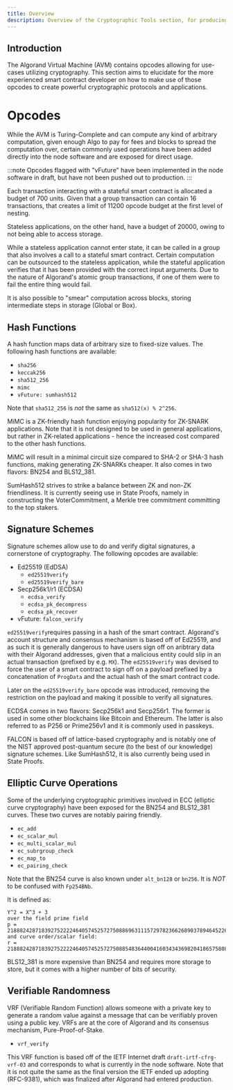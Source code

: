 ```yaml
---
title: Overview
description: Overview of the Cryptographic Tools section, for producing applications utilizing cryptography features in the AVM.
---
```


## Introduction

The Algorand Virtual Machine (AVM) contains opcodes allowing for use-cases utilizing cryptography. This section aims to elucidate for the more experienced smart contract developer on how to make use of those opcodes to create powerful cryptographic protocols and applications.

# Opcodes

While the AVM is Turing-Complete and can compute any kind of arbitrary computation, given enough Algo to pay for fees and blocks to spread the computation over, certain commonly used operations have been added directly into the node software and are exposed for direct usage.

:::note
Opcodes flagged with "vFuture" have been implemented in the node software in draft, but have not been pushed out to production.
:::

Each transaction interacting with a stateful smart contract is allocated a budget of 700 units. Given that a group transaction can contain 16 transactions, that creates a limit of 11200 opcode budget at the first level of nesting.

Stateless applications, on the other hand, have a budget of 20000, owing to not being able to access storage.

While a stateless application cannot enter state, it can be called in a group that also involves a call to a stateful smart contract. Certain computation can be outsourced to the stateless application, while the stateful application verifies that it has been provided with the correct input arguments. Due to the nature of Algorand's atomic group transactions, if one of them were to fail the entire thing would fail.

It is also possible to "smear" computation across blocks, storing intermediate steps in storage (Global or Box).

## Hash Functions

A hash function maps data of arbitrary size to fixed-size values. The following hash functions are available:

- `sha256`
- `keccak256`
- `sha512_256`
- `mimc`
- `vFuture: sumhash512`

Note that `sha512_256` is _not_ the same as `sha512(x) % 2^256`.

MiMC is a ZK-friendly hash function enjoying popularity for ZK-SNARK applications. Note that it is not designed to be used in general applications, but rather in ZK-related applications - hence the increased cost compared to the other hash functions.

MiMC will result in a minimal circuit size compared to SHA-2 or SHA-3 hash functions, making generating ZK-SNARKs cheaper. It also comes in two flavors: BN254 and BLS12_381.

SumHash512 strives to strike a balance between ZK and non-ZK friendliness. It is currently seeing use in State Proofs, namely in constructing the VoterCommitment, a Merkle tree commitment committing to the top stakers.

## Signature Schemes

Signature schemes allow use to do and verify digital signatures, a cornerstone of cryptography. The following opcodes are available:

- Ed25519 (EdDSA)
  - `ed25519verify`
  - `ed25519verify_bare`
- Secp256k1/r1 (ECDSA)
  - `ecdsa_verify`
  - `ecdsa_pk_decompress`
  - `ecdsa_pk_recover`
- vFuture: `falcon_verify`

`ed25519verify`requires passing in a hash of the smart contract. Algorand's account structure and consensus mechanism is based off of Ed25519, and as such it is generally dangerous to have users sign off on aribtrary data with their Algorand addresses, given that a malicious entity could slip in an actual transaction (prefixed by e.g. `MX`). The `ed25519verify` was devised to force the user of a smart contract to sign off on a payload prefixed by a concatenation of `ProgData` and the actual hash of the smart contract code.

Later on the `ed25519verify_bare` opcode was introduced, removing the restriction on the payload and making it possible to verify all signatures.

ECDSA comes in two flavors: Secp256k1 and Secp256r1. The former is used in some other blockchains like Bitcoin and Ethereum. The latter is also referred to as P256 or Prime256v1 and it is commonly used in passkeys.

FALCON is based off of lattice-based cryptography and is notably one of the NIST approved post-quantum secure (to the best of our knowledge) signature schemes. Like SumHash512, it is also currently being used in State Proofs.

## Elliptic Curve Operations

Some of the underlying cryptographic primitives involved in ECC (elliptic curve cryptography) have been exposed for the BN254 and BLS12_381 curves. These two curves are notably pairing friendly.

- `ec_add`
- `ec_scalar_mul`
- `ec_multi_scalar_mul`
- `ec_subrgroup_check`
- `ec_map_to`
- `ec_pairing_check`

Note that the BN254 curve is also known under `alt_bn128` or `bn256`. It is _NOT_ to be confused with `Fp254BNb`.

It is defined as:

```
Y^2 = X^3 + 3
over the field prime field
p = 21888242871839275222246405745257275088696311157297823662689037894645226208583
and curve order/scalar field:
r = 21888242871839275222246405745257275088548364400416034343698204186575808495617
```

BLS12_381 is more expensive than BN254 and requires more storage to store, but it comes with a higher number of bits of security.

## Verifiable Randomness

VRF (Verifiable Random Function) allows someone with a private key to generate a random value against a message that can be verifiably proven using a public key. VRFs are at the core of Algorand and its consensus mechanism, Pure-Proof-of-Stake.

- `vrf_verify`

This VRF function is based off of the IETF Internet draft `draft-irtf-cfrg-vrf-03` and corresponds to what is currently in the node software. Note that it is not quite the same as the final version the IETF ended up adopting (RFC-9381), which was finalized after Algorand had entered production.
